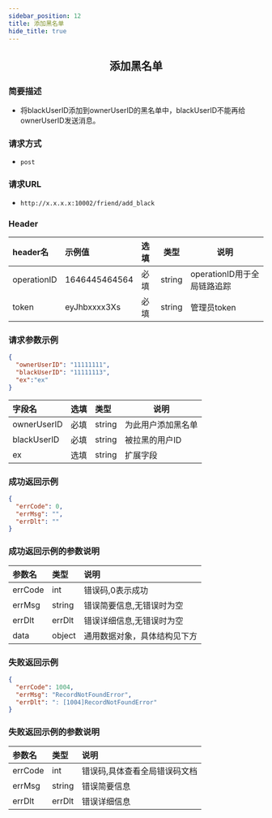 ```yaml
---
sidebar_position: 12
title: 添加黑名单
hide_title: true
---
```


<center>

## 添加黑名单

</center>

### 简要描述
- 将blackUserID添加到ownerUserID的黑名单中，blackUserID不能再给ownerUserID发送消息。
### 请求方式
- `post` 
### 请求URL
- `http://x.x.x.x:10002/friend/add_black` 


### Header
|header名|示例值|选填|类型|说明|
|:----    |:-------    |:--- |---|------      |
|operationID|1646445464564|必填|string|operationID用于全局链路追踪|
|token|eyJhbxxxx3Xs|必填|string|管理员token|


### 请求参数示例


```json
{
  "ownerUserID": "11111111",
  "blackUserID": "11111113",
  "ex":"ex"
}
```
|字段名|选填|类型|说明|
|:----    |:-------    |:--- |---|
|ownerUserID|必填|string|为此用户添加黑名单|
|blackUserID|必填|string|被拉黑的用户ID|
|ex|选填|string|扩展字段|
### 成功返回示例


```json
{
  "errCode": 0,
  "errMsg": "",
  "errDlt": ""
}
```
### 成功返回示例的参数说明


|参数名|类型|说明|
|:----    |:-------    |:--- |
|errCode|int|错误码,0表示成功|
|errMsg|string|错误简要信息,无错误时为空|
|errDlt|errDlt|错误详细信息,无错误时为空|
|data|object|通用数据对象，具体结构见下方|
### 失败返回示例


```json
{
  "errCode": 1004,
  "errMsg": "RecordNotFoundError",
  "errDlt": ": [1004]RecordNotFoundError"
}
```
### 失败返回示例的参数说明


|参数名|类型|说明|
|:----    |:-------    |:--- |
|errCode|int|错误码,具体查看全局错误码文档|
|errMsg|string|错误简要信息|
|errDlt|errDlt|错误详细信息|
